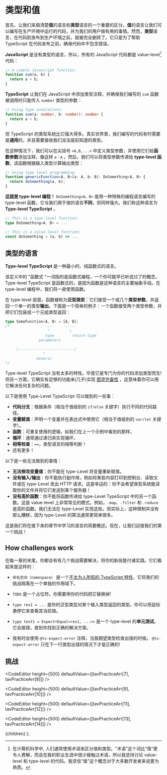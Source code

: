 

# 类型和值

首先，让我们来搞清楚**值**的语言和**类型**语言的一个重要的区分。**值**的语言让我们可以编写在生产环境中运行的代码，并为我们的用户做有用的事情。然而，**类型**语言，在代码到发布到生产环境之前，就被完全删除了。它只是为了帮助 TypeScript 在代码发布之前，确保代码中不包含错误。

**JavaScript** 是没有类型的语言，所以，所有的 JavaScript 代码都是 value-level[^1] 代码：

```ts
// A simple Javascript function:
function sum(a, b) {
  return a + b;
}
```

**TypeScript** 让我们在 JavaScript 中添加类型注释，并确保我们编写的 `sum` 函数被调用时只能传入 `number` 类型的参数：

```ts
// Using type annotations:
function sum(a: number, b: number): number {
  return a + b;
}
```

但 TypeScript 的类型系统比它强大得多。真实世界里，我们编写的代码有时需要是**通用**的，并且需要接收我们没法提前知道的类型。

在这种情况下，我们可以在尖括号 `<A,B,...>` 中定义类型参数，并使用它们给**函数参数**添加注释，像这样 `a：A` 。然后，我们可以将类型参数传递给 **type-level 函数**，该函数根据输入类型计算输出类型：

```ts
// Using type level programming:
function genericFunction<A, B>(a: A, b: B): DoSomething<A, B> {
  return doSomething(a, b);
}
```

**这就是 type-level 编程！** `DoSomething<A，B>` 是用一种特殊的编程语言编写的 type-level 函数，它与我们用于值的语言**不同**，但同样强大。我们称这种语言为 **Type-level TypeScript** 。

```ts
// This is a type-level function:
type DoSomething<A, B> = ...

// This is a value-level function:
const doSomething = (a, b) => ...
```

## 类型的语言

**Type-level TypeScript** 是一种最小的、纯函数式的语言。

该定义中的 "函数式 "一词指的是函数式编程，一个你可能早已听说过了的概念。Type-level TypeScript 是函数式的，是因为函数是这种语言的主要抽象手段。在 type-level 编程中，我们将一直使用函数。

在 type-level 层面，函数被称为**泛型类型**：它们接受一个或几个**类型参数**，并返回一个单一的类型**输出**。下面是一个简单的例子：一个函数接受两个类型参数，并把它们包装成一个元组类型返回：

```ts
type SomeFunction<A, B> = [A, B];
/*                ----    ------
                   ^         \
                  type        return type
               parameters

     \-------------------------/
                 ^
              Generic
*/
```

Type-level TypeScript 没有太多的特性。毕竟它是专门为你的代码添加类型而生! 但另一方面，它确实有足够的功能来(几乎)实现 [图灵完备性](https://github.com/microsoft/TypeScript/issues/14833) ，这意味着你可以用它解决任何复杂的问题。

以下是使用 Type-Level TypeScript 可以做到的一些事：

- **代码分支**：根据条件（相当于值级别的 `if/else` 关键字）执行不同的代码路径。
- **变量赋值**：声明一个变量并在表达式中使用它（相当于值级别的 `var/let` 关键字）。
- **函数**：可重复使用的逻辑，如我们在上一个示例中看到的那样。
- **循环**：通常通过递归来实现循环。
- **相等检查**：`==`，类型语言的相等判断！
- 还有更多！

以下是一些无法做到的事情：

- **无法修改变量值**：你不能在 type-Level 将变量重新赋值。
- **没有输入/输出**：你不能执行副作用，例如将某些内容打印到控制台、读取文件或在 type-Level 发出 HTTP 请求。这是幸运的：你不会希望类型系统能读取你的文件并将它们发送到某个服务器！
- **没有高阶函数**：你不能将函数传递给 type-Level TypeScript 中的另一个函数。这是 value-level 上非常常见的模式。例如，`.map`、`.filter` 和 `.reduce` 是高阶函数。我们无法在 type-Level 实现这些。但实际上，这种限制并没有那么糟糕，因为 type-Level 的算法通常更简单很多。

这是我们将在接下来的章节中学习的语言的简要概述。现在，让我们迎接我们的第一个挑战！

## How challenges work

在每一章的末尾，你都会有有几个挑战需要解决，将你的新技能付诸实践。它们看起来是这样的：

<CodeEditor height={200} defaultValue={[tavPracticeArr[5]]} />

- `命名空间（namespace）` 是一个[不太为人所知的 TypeScript 特性](https://www.typescriptlang.org/docs/handbook/namespaces.html)，它将我们的挑战隔离在一个单独的作用域下。

- `TODO` 是一个占位符。你需要用你的代码把它替换掉!

- `type res1 = ...` 是你的泛型类型对某个输入类型返回的类型。你可以用鼠标悬停它来查看其当前值。

- `type test1 = Expect<Equal<res1, ...>>` 是一个 type-level 的**单元测试**。它会报错，直到你找到正确的解决方案。

- 我有时会使用 `@ts-expect-error` 注释，当我期望类型检查出错的时候。 `@ts-expect-error` 只在下一行类型出错的情况下才是正确的!

<CodeEditor height={200} defaultValue={[tavPracticeArr[6]]} />

## 挑战

<CodeEditor
  height={500}
  defaultValue={[tavPracticeArr[7], tavPracticeArr[8]]}
/>

<CodeEditor
  height={500}
  defaultValue={[tavPracticeArr[9], tavPracticeArr[10]]}
/>

<CodeEditor
  height={500}
  defaultValue={[tavPracticeArr[11], tavPracticeArr[12]]}
/>

<CodeEditor
  height={500}
  defaultValue={[tavPracticeArr[13], tavPracticeArr[14]]}
/>

[^1]: 在计算机科学中, 人们通常使用术语来区分值和类型。“术语”这个词比“值”更令人费解，而且在我的职业生涯中很少接触过术语，所以我坚持讨论 value-level 和 type-level 的代码。我坚信“值”这个概念对于大多数开发者来说更为熟悉。

  <PageLayout prev={PostArrary[0]} next={PostArrary[2]} meta={meta}>
    {children}
  </PageLayout>
);
